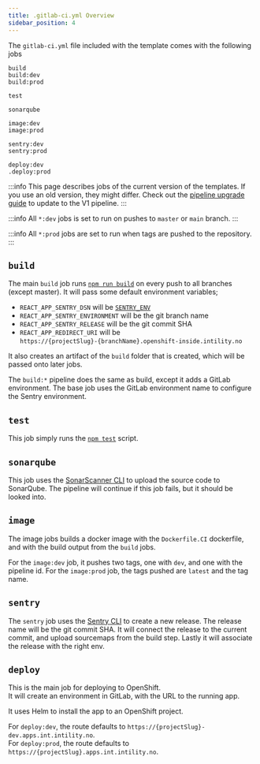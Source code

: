 ```yaml
---
title: .gitlab-ci.yml Overview
sidebar_position: 4
---
```


The `gitlab-ci.yml` file included with the template comes with the following jobs

```
build
build:dev
build:prod

test

sonarqube

image:dev
image:prod

sentry:dev
sentry:prod

deploy:dev
.deploy:prod
```

:::info
This page describes jobs of the current version of the templates.
If you use an old version, they might differ.
Check out the [pipeline upgrade guide](/cra/advanced/upgrade-pipeline) to update to the V1 pipeline.
:::

:::info
All `*:dev` jobs is set to run on pushes to `master` or `main` branch.
:::

:::info
All `*:prod` jobs are set to run when tags are pushed to the repository.
:::

## `build`

The main `build` job runs [`npm run build`](https://create-react-app.dev/docs/available-scripts/#npm-run-build) on every push to all branches (except master).
It will pass some default environment variables;

- `REACT_APP_SENTRY_DSN` will be [`SENTRY_ENV`](/cra/configuration/sentry#acquire-token)
- `REACT_APP_SENTRY_ENVIRONMENT` will be the git branch name
- `REACT_APP_SENTRY_RELEASE` will be the git commit SHA
- `REACT_APP_REDIRECT_URI` will be  
`https://{projectSlug}-{branchName}.openshift-inside.intility.no`

It also creates an artifact of the `build` folder that is created,
which will be passed onto later jobs.

The `build:*` pipeline does the same as build,
except it adds a GitLab environment.
The base job uses the GitLab environment name to configure the Sentry environment.


## `test`
This job simply runs the [`npm test`](https://create-react-app.dev/docs/available-scripts/#npm-test) script.

## `sonarqube`
This job uses the [SonarScanner CLI](https://docs.sonarqube.org/latest/analysis/scan/sonarscanner/) to upload the source code to SonarQube.
The pipeline will continue if this job fails, but it should be looked into.

## `image`
The image jobs builds a docker image with the `Dockerfile.CI` dockerfile,
and with the build output from the `build` jobs.

For the `image:dev` job, it pushes two tags, one with `dev`, and one with the pipeline id.
For the `image:prod` job, the tags pushed are `latest` and the tag name.

## `sentry`
The `sentry` job uses the [Sentry CLI](https://docs.sentry.io/product/cli/) to create a new release.
The release name will be the git commit SHA.
It will connect the release to the current commit, and upload sourcemaps from the build step.
Lastly it will associate the release with the right env.

## `deploy`
This is the main job for deploying to OpenShift.  
It will create an environment in GitLab, with the URL to the running app.

It uses Helm to install the app to an OpenShift project.

For `deploy:dev`, the route defaults to `https://{projectSlug}-dev.apps.int.intility.no`.  
For `deploy:prod`, the route defaults to `https://{projectSlug}.apps.int.intility.no`.